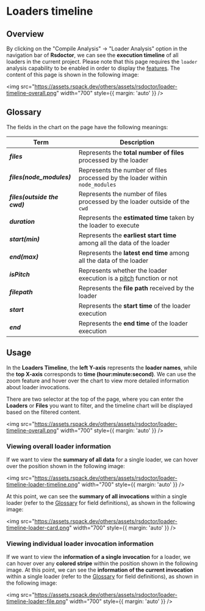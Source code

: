 # Loaders timeline

## Overview

By clicking on the "Compile Analysis" -> "Loader Analysis" option in the navigation bar of **Rsdoctor**, we can see the **execution timeline** of all loaders in the current project. Please note that this page requires the `loader` analysis capability to be enabled in order to display the [features](/config/options/options). The content of this page is shown in the following image:

<img
  src="https://assets.rspack.dev/others/assets/rsdoctor/loader-timeline-overall.png"
  width="700"
  style={{ margin: 'auto' }}
/>

## Glossary

The fields in the chart on the page have the following meanings:

| Term                                 | Description                                                                                                               |
| ------------------------------------ | ------------------------------------------------------------------------------------------------------------------------- |
| <b><i>files</i></b>                  | Represents the **total number of files** processed by the loader                                                          |
| <b><i>files(node_modules)</i></b>    | Represents the number of files processed by the loader within `node_modules`                                              |
| <b><i>files(outside the cwd)</i></b> | Represents the number of files processed by the loader outside of the `cwd`                                               |
| <b><i>duration</i></b>               | Represents the **estimated time** taken by the loader to execute                                                          |
| <b><i>start(min)</i></b>             | Represents the **earliest start time** among all the data of the loader                                                   |
| <b><i>end(max)</i></b>               | Represents the **latest end time** among all the data of the loader                                                       |
| <b><i>isPitch</i></b>                | Represents whether the loader execution is a [pitch](https://webpack.js.org/api/loaders/#pitching-loader) function or not |
| <b><i>filepath</i></b>               | Represents the **file path** received by the loader                                                                       |
| <b><i>start</i></b>                  | Represents the **start time** of the loader execution                                                                     |
| <b><i>end</i></b>                    | Represents the **end time** of the loader execution                                                                       |

## Usage

In the **Loaders Timeline**, the **left Y-axis** represents the **loader names**, while the **top X-axis** corresponds to **time (hour:minute:second)**. We can use the zoom feature and hover over the chart to view more detailed information about loader invocations.

There are two selector at the top of the page, where you can enter the **Loaders** or **Files** you want to filter, and the timeline chart will be displayed based on the filtered content.

<img
  src="https://assets.rspack.dev/others/assets/rsdoctor/loader-timeline-overall.png"
  width="700"
  style={{ margin: 'auto' }}
/>

### Viewing overall loader information

If we want to view the **summary of all data** for a single loader, we can hover over the position shown in the following image:

<img
  src="https://assets.rspack.dev/others/assets/rsdoctor/loader-timeline-loader-timeline.png"
  width="700"
  style={{ margin: 'auto' }}
/>

At this point, we can see the **summary of all invocations** within a single loader (refer to the [Glossary](#glossary) for field definitions), as shown in the following image:

<img
  src="https://assets.rspack.dev/others/assets/rsdoctor/loader-timeline-loader-card.png"
  width="700"
  style={{ margin: 'auto' }}
/>

### Viewing individual loader invocation information

If we want to view the **information of a single invocation** for a loader, we can hover over any **colored stripe** within the position shown in the following image. At this point, we can see the **information of the current invocation** within a single loader (refer to the [Glossary](#glossary) for field definitions), as shown in the following image:

<img
  src="https://assets.rspack.dev/others/assets/rsdoctor/loader-timeline-loader-file.png"
  width="700"
  style={{ margin: 'auto' }}
/>
